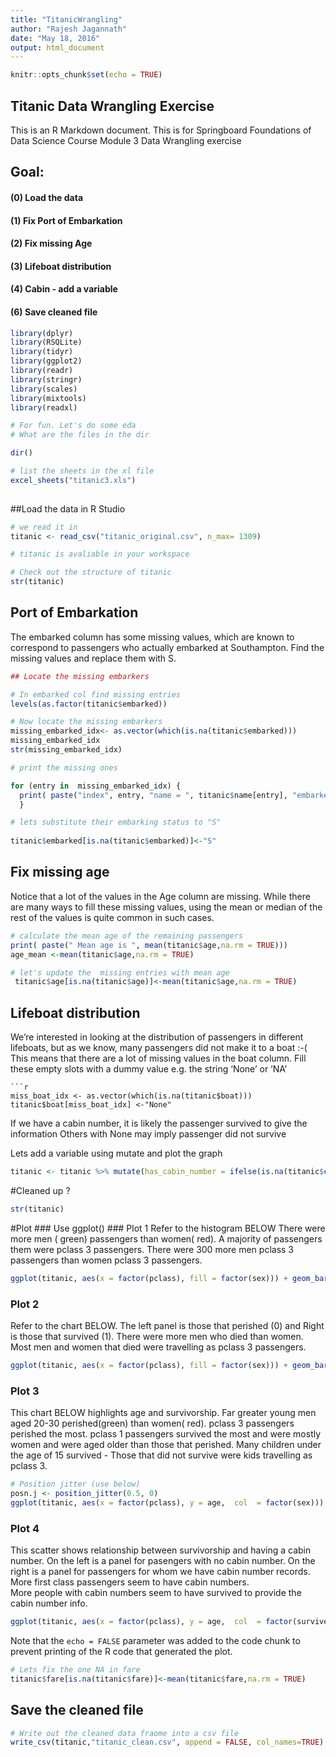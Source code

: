 ```yaml
---
title: "TitanicWrangling"
author: "Rajesh Jagannath"
date: "May 18, 2016"
output: html_document
---
```


```r
knitr::opts_chunk$set(echo = TRUE)
```

## Titanic Data Wrangling Exercise

This is an R Markdown document. 
This is for Springboard Foundations of Data Science Course Module 3 
Data Wrangling exercise


## Goal: 
####               (0) Load the data
####               (1) Fix Port of Embarkation
####               (2) Fix missing Age
####               (3) Lifeboat distribution
####               (4) Cabin - add a variable 
####               (6) Save cleaned file
```r
library(dplyr)
library(RSQLite)
library(tidyr)
library(ggplot2)
library(readr)
library(stringr)
library(scales)
library(mixtools)
library(readxl)

# For fun. Let's do some eda 
# What are the files in the dir 

dir()

# list the sheets in the xl file 
excel_sheets("titanic3.xls")
 
```
##Load the data in R Studio
```r
# we read it in 
titanic <- read_csv("titanic_original.csv", n_max= 1309)

# titanic is avaliable in your workspace

# Check out the structure of titanic
str(titanic)
```
## Port of Embarkation
The embarked column has some missing values, which are known to correspond to passengers who actually embarked at Southampton. Find the missing values and replace them with S.
```r
## Locate the missing embarkers

# In embarked col find missing entries
levels(as.factor(titanic$embarked))

# Now locate the missing embarkers
missing_embarked_idx<- as.vector(which(is.na(titanic$embarked)))
missing_embarked_idx
str(missing_embarked_idx)

``` 
```r
# print the missing ones 

for (entry in  missing_embarked_idx) {
  print( paste("index", entry, "name = ", titanic$name[entry], "embarked_from= ",titanic$embarked[entry]))  
  }
```
```r
# lets substitute their embarking status to "S"
  
titanic$embarked[is.na(titanic$embarked)]<-"S"
```

## Fix missing age
Notice that a lot of the values in the Age column are missing. While there are many ways to fill these missing values, using the mean or median of the rest of the values is quite common in such cases.
```r
# calculate the mean age of the remaining passengers
print( paste(" Mean age is ", mean(titanic$age,na.rm = TRUE)))
age_mean <-mean(titanic$age,na.rm = TRUE)

# let's update the  missing entries with mean age
 titanic$age[is.na(titanic$age)]<-mean(titanic$age,na.rm = TRUE)
```
 
## Lifeboat distribution
We’re interested in looking at the distribution of passengers in different lifeboats, but as we know, many passengers did not make it to a boat :-( This means that there are a lot of missing values in the boat column. Fill these empty slots with a dummy value e.g. the string 'None' or 'NA'
```
```r
miss_boat_idx <- as.vector(which(is.na(titanic$boat)))
titanic$boat[miss_boat_idx] <-"None"
```

If we have a cabin number, it is likely the passenger survived to give the information
Others with None may imply passenger did not survive


Lets add a variable using mutate and plot the graph

```r
titanic <- titanic %>% mutate(has_cabin_number = ifelse(is.na(titanic$cabin),0,1))
```
#Cleaned up ?
```r
str(titanic)
```
#Plot
### Use ggplot()
### Plot 1
Refer to the histogram BELOW 
There were more men ( green)  passengers than women( red). 
A majority of passengers them were pclass 3 passengers.
There were 300 more men pclass 3 passengers than women pclass 3 passengers. 
```r

ggplot(titanic, aes(x = factor(pclass), fill = factor(sex))) + geom_bar( position = "dodge")
```

### Plot 2
Refer to the chart BELOW. 
The left panel is those that perished (0) and Right is those that survived (1). 
There were more men who died than women. 
Most men and women that died were travelling as pclass 3 passengers. 
```r

ggplot(titanic, aes(x = factor(pclass), fill = factor(sex))) + geom_bar( position = "dodge") + facet_grid( . ~ survived)
```

### Plot 3
 This chart BELOW  highlights age and survivorship.
 Far greater young men aged 20-30 perished(green) than women( red).
 pclass 3 passengers perished the most.
 pclass 1 passengers survived the most and were mostly women and were aged older than those that perished.
 Many children under the age of 15 survived - Those that did not survive were kids travelling as pclass 3.
```r
# Position jitter (use below)
posn.j <- position_jitter(0.5, 0)
ggplot(titanic, aes(x = factor(pclass), y = age,  col  = factor(sex))) + geom_jitter(alpha = 0.5, size= 3, position = posn.j) + facet_grid( . ~ survived)
```

### Plot 4 
 This scatter shows relationship between  survivorship and having a cabin number.
 On the left is a panel for pasengers with no cabin number. 
 On the right is a panel for passengers for whom  we have cabin number records.  
 More first class passengers  seem to have cabin  numbers.  
 More people with cabin numbers seem to have survived to provide the cabin number info. 
```r
ggplot(titanic, aes(x = factor(pclass), y = age,  col  = factor(survived), shape = as.factor(has_cabin_number))) + geom_jitter(alpha = 0.5, size= 3, position = posn.j) + facet_grid( . ~ has_cabin_number)

```
Note that the `echo = FALSE` parameter was added to the code chunk to prevent printing of the R code that generated the plot.

```r

# Lets fix the one NA in fare 
titanic$fare[is.na(titanic$fare)]<-mean(titanic$fare,na.rm = TRUE)
```
## Save the cleaned file
```r
# Write out the cleaned data fraome into a csv file
write_csv(titanic,"titanic_clean.csv", append = FALSE, col_names=TRUE)
 
```


